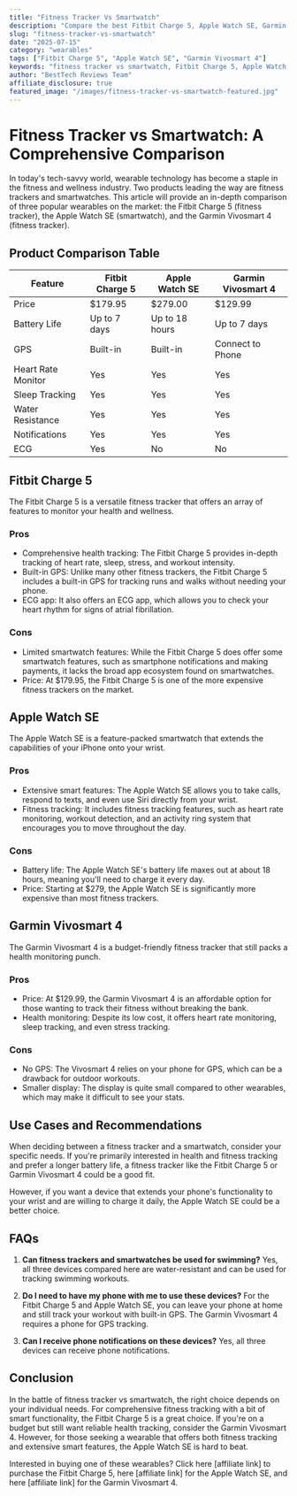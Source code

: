 ```yaml
---
title: "Fitness Tracker Vs Smartwatch"
description: "Compare the best Fitbit Charge 5, Apple Watch SE, Garmin Vivosmart 4 and more. Find the perfect wearables with our detailed reviews and recommendations."
slug: "fitness-tracker-vs-smartwatch"
date: "2025-07-15"
category: "wearables"
tags: ["Fitbit Charge 5", "Apple Watch SE", "Garmin Vivosmart 4"]
keywords: "fitness tracker vs smartwatch, Fitbit Charge 5, Apple Watch SE, Garmin Vivosmart 4"
author: "BestTech Reviews Team"
affiliate_disclosure: true
featured_image: "/images/fitness-tracker-vs-smartwatch-featured.jpg"
---
```


# Fitness Tracker vs Smartwatch: A Comprehensive Comparison

In today's tech-savvy world, wearable technology has become a staple in the fitness and wellness industry. Two products leading the way are fitness trackers and smartwatches. This article will provide an in-depth comparison of three popular wearables on the market: the Fitbit Charge 5 (fitness tracker), the Apple Watch SE (smartwatch), and the Garmin Vivosmart 4 (fitness tracker). 

## Product Comparison Table

| Feature | Fitbit Charge 5 | Apple Watch SE | Garmin Vivosmart 4 |
|---------|-----------------|----------------|--------------------|
| Price | $179.95 | $279.00 | $129.99 |
| Battery Life | Up to 7 days | Up to 18 hours | Up to 7 days |
| GPS | Built-in | Built-in | Connect to Phone |
| Heart Rate Monitor | Yes | Yes | Yes |
| Sleep Tracking | Yes | Yes | Yes |
| Water Resistance | Yes | Yes | Yes |
| Notifications | Yes | Yes | Yes |
| ECG | Yes | No | No |

## Fitbit Charge 5

The Fitbit Charge 5 is a versatile fitness tracker that offers an array of features to monitor your health and wellness. 

### Pros
- Comprehensive health tracking: The Fitbit Charge 5 provides in-depth tracking of heart rate, sleep, stress, and workout intensity. 
- Built-in GPS: Unlike many other fitness trackers, the Fitbit Charge 5 includes a built-in GPS for tracking runs and walks without needing your phone. 
- ECG app: It also offers an ECG app, which allows you to check your heart rhythm for signs of atrial fibrillation.

### Cons
- Limited smartwatch features: While the Fitbit Charge 5 does offer some smartwatch features, such as smartphone notifications and making payments, it lacks the broad app ecosystem found on smartwatches. 
- Price: At $179.95, the Fitbit Charge 5 is one of the more expensive fitness trackers on the market.

## Apple Watch SE

The Apple Watch SE is a feature-packed smartwatch that extends the capabilities of your iPhone onto your wrist.

### Pros
- Extensive smart features: The Apple Watch SE allows you to take calls, respond to texts, and even use Siri directly from your wrist. 
- Fitness tracking: It includes fitness tracking features, such as heart rate monitoring, workout detection, and an activity ring system that encourages you to move throughout the day. 

### Cons
- Battery life: The Apple Watch SE's battery life maxes out at about 18 hours, meaning you'll need to charge it every day.
- Price: Starting at $279, the Apple Watch SE is significantly more expensive than most fitness trackers.

## Garmin Vivosmart 4

The Garmin Vivosmart 4 is a budget-friendly fitness tracker that still packs a health monitoring punch.

### Pros
- Price: At $129.99, the Garmin Vivosmart 4 is an affordable option for those wanting to track their fitness without breaking the bank.
- Health monitoring: Despite its low cost, it offers heart rate monitoring, sleep tracking, and even stress tracking.

### Cons
- No GPS: The Vivosmart 4 relies on your phone for GPS, which can be a drawback for outdoor workouts. 
- Smaller display: The display is quite small compared to other wearables, which may make it difficult to see your stats.

## Use Cases and Recommendations

When deciding between a fitness tracker and a smartwatch, consider your specific needs. If you're primarily interested in health and fitness tracking and prefer a longer battery life, a fitness tracker like the Fitbit Charge 5 or Garmin Vivosmart 4 could be a good fit. 

However, if you want a device that extends your phone's functionality to your wrist and are willing to charge it daily, the Apple Watch SE could be a better choice. 

## FAQs

1. **Can fitness trackers and smartwatches be used for swimming?**
   Yes, all three devices compared here are water-resistant and can be used for tracking swimming workouts. 

2. **Do I need to have my phone with me to use these devices?**
   For the Fitbit Charge 5 and Apple Watch SE, you can leave your phone at home and still track your workout with built-in GPS. The Garmin Vivosmart 4 requires a phone for GPS tracking.

3. **Can I receive phone notifications on these devices?**
   Yes, all three devices can receive phone notifications.

## Conclusion

In the battle of fitness tracker vs smartwatch, the right choice depends on your individual needs. For comprehensive fitness tracking with a bit of smart functionality, the Fitbit Charge 5 is a great choice. If you're on a budget but still want reliable health tracking, consider the Garmin Vivosmart 4. However, for those seeking a wearable that offers both fitness tracking and extensive smart features, the Apple Watch SE is hard to beat. 

Interested in buying one of these wearables? Click here [affiliate link] to purchase the Fitbit Charge 5, here [affiliate link] for the Apple Watch SE, and here [affiliate link] for the Garmin Vivosmart 4.
